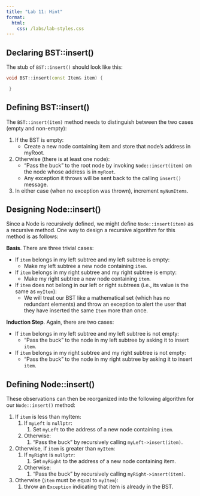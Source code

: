 ```yaml
---
title: "Lab 11: Hint"
format: 
  html:
    css: /labs/lab-styles.css
---
```


## Declaring BST::insert()

The stub of `BST::insert()` should look like this:

``` cpp
void BST::insert(const Item& item) {

 }
```

## Defining BST::insert()

The `BST::insert(item)` method needs to distinguish between the two cases (empty and non-empty):

1.  If the BST is empty:
    -   Create a new node containing item and store that node's address in myRoot.
2.  Otherwise (there is at least one node):
    -   "Pass the buck" to the root node by invoking `Node::insert(item)` on the node whose address is in `myRoot`.
    -   Any exception it throws will be sent back to the calling `insert()` message.
3.  In either case (when no exception was thrown), increment `myNumItems`.

## Designing Node::insert()

Since a Node is recursively defined, we might define `Node::insert(item)` as a recursive method. One way to design a recursive algorithm for this method is as follows:

**Basis**. There are three trivial cases:

-   If `item` belongs in my left subtree and my left subtree is empty:
    -   Make my left subtree a new node containing `item`.
-   If `item` belongs in my right subtree and my right subtree is empty:
    -   Make my right subtree a new node containing `item`.
-   If `item` does not belong in our left or right subtrees (i.e., its value is the same as `myItem`):
    -   We will treat our BST like a mathematical set (which has no redundant elements) and throw an exception to alert the user that they have inserted the same `Item` more than once.

**Induction Step**. Again, there are two cases:

-   If `item` belongs in my left subtree and my left subtree is not empty:
    -   "Pass the buck" to the node in my left subtree by asking it to insert `item`.
-   If `item` belongs in my right subtree and my right subtree is not empty:
    -   "Pass the buck" to the node in my right subtree by asking it to insert `item`.

## Defining Node::insert()

These observations can then be reorganized into the following algorithm for our `Node::insert()` method:

1.  If `item` is less than myItem:
    1.  If `myLeft` is `nullptr`:
        1.  Set `myLeft` to the address of a new node containing `item`.
    2.  Otherwise:
        1.  "Pass the buck" by recursively calling `myLeft->insert(item)`.
2.  Otherwise, if `item` is greater than `myItem`:
    1.  If `myRight` is `nullptr`:
        1.  Set `myRight` to the address of a new node containing item.
    2.  Otherwise:
        1.  "Pass the buck" by recursively calling `myRight->insert(item)`.
3.  Otherwise (`item` must be equal to `myItem`):
    1.  throw an `Exception` indicating that item is already in the BST.